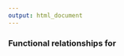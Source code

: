---
output: html_document
---

<h3>Functional relationships for <script type="math/tex">\;X \sim EGENG(\mu,\sigma,\lambda),\;\;T \in [0,\infty),\;\;\; \mu \in (-\infty,\infty),\sigma \in (0,\infty),\lambda \in (-\infty, \infty)\; > 0</script>
</h3>

$$
\begin{aligned}
f(t|\mu,\sigma,\lambda)&=\begin{cases} \frac{\lambda}{\sigma t} \phi_{lg}\left[\lambda\omega+ \ln(\lambda^{-2}); \lambda^{-2}\right] &\mbox{if } \lambda \ne 0\\\\
\frac{1}{\sigma t} \phi_{nor}(\omega) &\mbox{if } \lambda = 0 \end{cases}\\\\
F(t|\mu,\sigma,\lambda)&=\begin{cases}\Phi_{lg}\left[\lambda\omega+ \ln(\lambda^{-2}); \lambda^{-2}\right] &\mbox{if } \lambda > 0\\\\
\Phi_{nor}(\omega) &\mbox{if } \lambda = 0\\\\
1-\Phi_{lg}\left[\lambda\omega+\ln(\lambda^{-2});\lambda^{-2}\right]&\mbox{if }\lambda <0\end{cases}\\\\
t_{p}&=\exp\left[\mu+\sigma\times \omega(p;\lambda)\right]\\\\
E[T]&=\exp(\mu+0.5\sigma^2)\\\\
Var[T]&=\exp(2\mu+\sigma^2)(\exp(\sigma^2)-1)
\end{aligned}
$$

- $\mu \in \mathbb{R}$ is a scale parameter

- $\sigma \in \mathbb{R}^{+}$ is a shape parameter

- $\lambda \in \mathbb{R}$ is a shape parameter

- $\phi_{lg}(z;a)$ is the standardized pdf of the log-gamma distribution 

$$
\Gamma(z) = 
\begin{cases}
\int_0^{\infty} x^{z-1}e^{-x}dx \hspace{12pt}\text{ if } z \in \mathbb{R}\\\\
(z - 1)! \hspace{40pt} \mbox{ if } z \in \mathbb{I}
\end{cases}
$$

- $\Gamma_{I}(a,b)$ is the lower incomplete gamma function defined as

$$
\Gamma_{I}(a,b) = \int_{0}^{b} t^{a-1}e^{-t}dt.
$$

- $\Gamma_{I}^{-1}(a,b)$ is the inverse of the lower incomplete gamma function defined as

$$
\Gamma_{I}^{-1}(a,b) = \frac{\Gamma_{I}(b,a)}{\Gamma(b)} = \frac{1}{\Gamma(b)}\int_{0}^{a} t^{b-1}e^{-t}dt.
$$

- $\Gamma(z)$ values can be computed in R using the base function `gamma(x)` 

- $\Gamma_{I}(a,b)$ values can be computed using the `gamma_inc(a,b)` function from the `gsl` package

- $\Gamma_{I}^{-1}(a,b)$ values can be computed using the `gamma_inc_P(a,b)` function from the `gsl` package